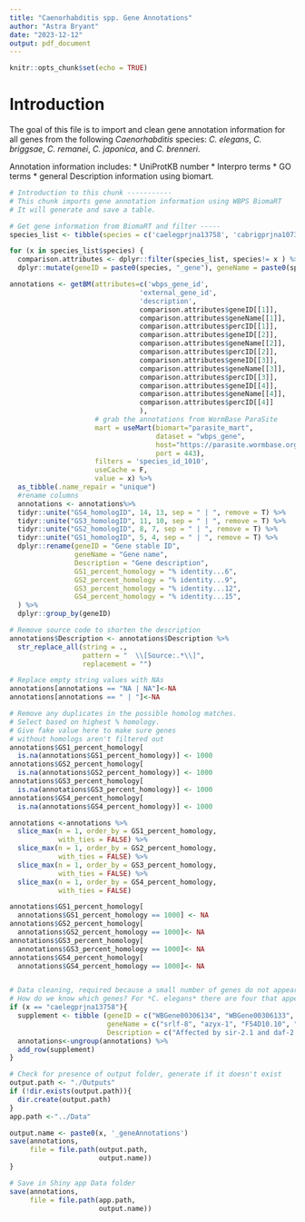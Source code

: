 ```yaml
---
title: "Caenorhabditis spp. Gene Annotations"
author: "Astra Bryant"
date: "2023-12-12"
output: pdf_document
---
```


```r
knitr::opts_chunk$set(echo = TRUE)
```

# Introduction
The goal of this file is to import and clean gene annotation information for all genes from the following *Caenorhabditis*  species: *C. elegans*, *C. briggsae*, *C. remanei*, *C. japonica*, and *C. brenneri*.

Annotation information includes:
  * UniProtKB number
  * Interpro terms
  * GO terms
  * general Description information using biomart.

```r
# Introduction to this chunk -----------
# This chunk imports gene annotation information using WBPS BiomaRT
# It will generate and save a table.

# Get gene information from BiomaRT and filter -----
species_list <- tibble(species = c('caelegprjna13758', 'cabrigprjna10731', 'cabrenprjna20035', 'caremaprjna53967', 'cajapoprjna12591'))

for (x in species_list$species) {
  comparison.attributes <- dplyr::filter(species_list, species!= x ) %>%
  dplyr::mutate(geneID = paste0(species, "_gene"), geneName = paste0(species, "_gene_name"), percID = paste0(species, "_homolog_perc_id"))

annotations <- getBM(attributes=c('wbps_gene_id', 
                                'external_gene_id',
                                'description',
                                comparison.attributes$geneID[[1]],
                                comparison.attributes$geneName[[1]],
                                comparison.attributes$percID[[1]],
                                comparison.attributes$geneID[[2]],
                                comparison.attributes$geneName[[2]],
                                comparison.attributes$percID[[2]],
                                comparison.attributes$geneID[[3]],
                                comparison.attributes$geneName[[3]],
                                comparison.attributes$percID[[3]],
                                comparison.attributes$geneID[[4]],
                                comparison.attributes$geneName[[4]],
                                comparison.attributes$percID[[4]]
                                ),
                     # grab the annotations from WormBase ParaSite
                     mart = useMart(biomart="parasite_mart", 
                                    dataset = "wbps_gene", 
                                    host="https://parasite.wormbase.org", 
                                    port = 443),
                     filters = 'species_id_1010',
                     useCache = F,
                     value = x) %>%
  as_tibble(.name_repair = "unique")
  #rename columns 
  annotations <- annotations%>%
  tidyr::unite("GS4_homologID", 14, 13, sep = " | ", remove = T) %>%
  tidyr::unite("GS3_homologID", 11, 10, sep = " | ", remove = T) %>%
  tidyr::unite("GS2_homologID", 8, 7, sep = " | ", remove = T) %>%
  tidyr::unite("GS1_homologID", 5, 4, sep = " | ", remove = T) %>%
  dplyr::rename(geneID = "Gene stable ID",
                geneName = "Gene name",
                Description = "Gene description",
                GS1_percent_homology = "% identity...6",
                GS2_percent_homology = "% identity...9",
                GS3_percent_homology = "% identity...12",
                GS4_percent_homology = "% identity...15",
  ) %>%
  dplyr::group_by(geneID)

# Remove source code to shorten the description
annotations$Description <- annotations$Description %>%
  str_replace_all(string = ., 
                  pattern = "  \\[Source:.*\\]", 
                  replacement = "")

# Replace empty string values with NAs
annotations[annotations == "NA | NA"]<-NA
annotations[annotations == " | "]<-NA

# Remove any duplicates in the possible homolog matches. 
# Select based on highest % homology.
# Give fake value here to make sure genes 
# without homologs aren't filtered out
annotations$GS1_percent_homology[
  is.na(annotations$GS1_percent_homology)] <- 1000 
annotations$GS2_percent_homology[
  is.na(annotations$GS2_percent_homology)] <- 1000
annotations$GS3_percent_homology[
  is.na(annotations$GS3_percent_homology)] <- 1000
annotations$GS4_percent_homology[
  is.na(annotations$GS4_percent_homology)] <- 1000

annotations <-annotations %>%
  slice_max(n = 1, order_by = GS1_percent_homology, 
            with_ties = FALSE) %>%
  slice_max(n = 1, order_by = GS2_percent_homology, 
            with_ties = FALSE) %>%
  slice_max(n = 1, order_by = GS3_percent_homology, 
            with_ties = FALSE) %>%
  slice_max(n = 1, order_by = GS4_percent_homology, 
            with_ties = FALSE)

annotations$GS1_percent_homology[
  annotations$GS1_percent_homology == 1000] <- NA
annotations$GS2_percent_homology[
  annotations$GS2_percent_homology == 1000]<- NA
annotations$GS3_percent_homology[
  annotations$GS3_percent_homology == 1000]<- NA
annotations$GS4_percent_homology[
  annotations$GS4_percent_homology == 1000]<- NA


# Data cleaning, required because a small number of genes do not appear in the BioMaRT database. Their information needs to be added.
# How do we know which genes? For *C. elegans* there are four that appear in the modENCODE RNA-seq dataset that do not have corresponding annotations. We are adding those. 
if (x == "caelegprjna13758"){
  supplement <- tibble (geneID = c("WBGene00306134", "WBGene00306133", "WBGene00306132", "WBGene00306131"),
                        geneName = c("srlf-8", "azyx-1", "F54D10.10", "Y34B4A.20"), 
                        Description = c("Affected by sir-2.1 and daf-2 according to microarray. Affected by Chlorpyrifos, dafa#1 and Sirolimus according to microarray.", "Is affected by sir-2.1 based on microarray studies.", "Affected by dpy-9, dpy-10, fbf-1, tdp-1, oga-1, ogt-1, pmk-1 and dnj-14 according to microarray. Affected by Quercetin, Hydrolyzable Tannins, paraquat, Colistin and triclosan according to microarray.", NA))
  annotations<-ungroup(annotations) %>%
  add_row(supplement)
}

# Check for presence of output folder, generate if it doesn't exist
output.path <- "./Outputs"
if (!dir.exists(output.path)){
  dir.create(output.path)
}
app.path <-"../Data"

output.name <- paste0(x, '_geneAnnotations')
save(annotations,
     file = file.path(output.path,
                      output.name))
}

# Save in Shiny app Data folder
save(annotations,
     file = file.path(app.path,
                      output.name))


```

